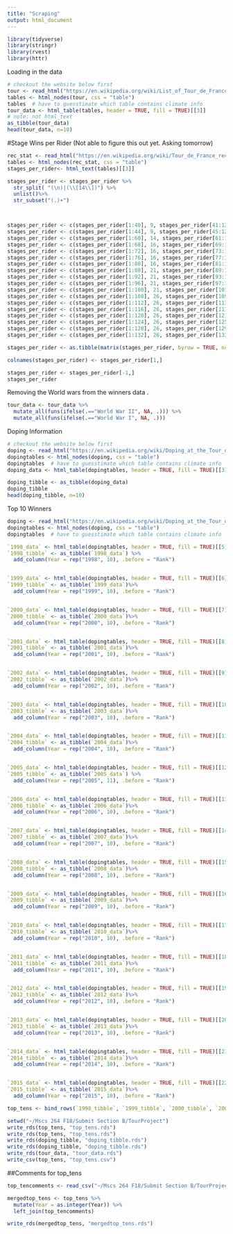 ```yaml
---
title: "Scraping"
output: html_document
---
```

```r
library(tidyverse)
library(stringr)
library(rvest)
library(httr)
```

Loading in the data

```r
# checkout the website below first
tour <- read_html("https://en.wikipedia.org/wiki/List_of_Tour_de_France_general_classification_winners")
tables <- html_nodes(tour, css = "table") 
tables  # have to guesstimate which table contains climate info
tour_data <- html_table(tables, header = TRUE, fill = TRUE)[[3]]    
# note: not html_text
as_tibble(tour_data)
head(tour_data, n=10)
```


#Stage Wins per Rider
(Not able to figure this out yet. Asking tomorrow)

```r
rec_stat <- read_html("https://en.wikipedia.org/wiki/Tour_de_France_records_and_statistics#Stage_wins_per_rider")
tables <- html_nodes(rec_stat, css = "table") 
stages_per_rider<- html_text(tables)[[3]]

stages_per_rider <- stages_per_rider %>%
  str_split( "(\n)|(\\[14\\])") %>%
  unlist()%>%
  str_subset("(.)+")



stages_per_rider <- c(stages_per_rider[1:40], 9, stages_per_rider[41:121])
stages_per_rider <- c(stages_per_rider[1:44], 9, stages_per_rider[45:122])
stages_per_rider <- c(stages_per_rider[1:60], 14, stages_per_rider[61:123])
stages_per_rider <- c(stages_per_rider[1:68], 16, stages_per_rider[69:124])
stages_per_rider <- c(stages_per_rider[1:72], 16, stages_per_rider[73:125])
stages_per_rider <- c(stages_per_rider[1:76], 16, stages_per_rider[77:126])
stages_per_rider <- c(stages_per_rider[1:80], 16, stages_per_rider[81:127])
stages_per_rider <- c(stages_per_rider[1:88], 21, stages_per_rider[89:128])
stages_per_rider <- c(stages_per_rider[1:92], 21, stages_per_rider[93:129])
stages_per_rider <- c(stages_per_rider[1:96], 21, stages_per_rider[97:130])
stages_per_rider <- c(stages_per_rider[1:100], 21, stages_per_rider[101:128])
stages_per_rider <- c(stages_per_rider[1:108], 26, stages_per_rider[109:129])
stages_per_rider <- c(stages_per_rider[1:112], 26, stages_per_rider[113:130])
stages_per_rider <- c(stages_per_rider[1:116], 26, stages_per_rider[117:131])
stages_per_rider <- c(stages_per_rider[1:120], 26, stages_per_rider[121:132])
stages_per_rider <- c(stages_per_rider[1:124], 26, stages_per_rider[125:133])
stages_per_rider <- c(stages_per_rider[1:128], 26, stages_per_rider[129:134])
stages_per_rider <- c(stages_per_rider[1:132], 26, stages_per_rider[133:135])

stages_per_rider <- as.tibble(matrix(stages_per_rider, byrow = TRUE, ncol = 4))

colnames(stages_per_rider) <- stages_per_rider[1,]

stages_per_rider <- stages_per_rider[-1,]
stages_per_rider
```

Removing the World wars from the winners data .
```r
tour_data <- tour_data %>%
  mutate_all(funs(ifelse(.=="World War II", NA, .))) %>%
  mutate_all(funs(ifelse(.=="World War I", NA, .)))

```



Doping Information
```r
# checkout the website below first
doping <- read_html("https://en.wikipedia.org/wiki/Doping_at_the_Tour_de_France")
dopingtables <- html_nodes(doping, css = "table") 
dopingtables  # have to guesstimate which table contains climate info
doping_data <- html_table(dopingtables, header = TRUE, fill = TRUE)[[3]]    

doping_tibble <- as_tibble(doping_data)
doping_tibble
head(doping_tibble, n=10)
```


Top 10 Winners
```r
doping <- read_html("https://en.wikipedia.org/wiki/Doping_at_the_Tour_de_France")
dopingtables <- html_nodes(doping, css = "table") 
dopingtables  # have to guesstimate which table contains climate info

`1998_data` <- html_table(dopingtables, header = TRUE, fill = TRUE)[[5]]
`1998_tibble` <- as_tibble(`1998_data`) %>% 
  add_column(Year = rep("1998", 10), .before = "Rank")


`1999_data` <- html_table(dopingtables, header = TRUE, fill = TRUE)[[6]]
`1999_tibble` <- as_tibble(`1999_data`)%>% 
  add_column(Year = rep("1999", 10), .before = "Rank")


`2000_data` <- html_table(dopingtables, header = TRUE, fill = TRUE)[[7]]
`2000_tibble` <- as_tibble(`2000_data`)%>% 
  add_column(Year = rep("2000", 10), .before = "Rank")


`2001_data` <- html_table(dopingtables, header = TRUE, fill = TRUE)[[8]]
`2001_tibble` <- as_tibble(`2001_data`)%>% 
  add_column(Year = rep("2001", 10), .before = "Rank")


`2002_data` <- html_table(dopingtables, header = TRUE, fill = TRUE)[[9]]
`2002_tibble` <- as_tibble(`2002_data`)%>% 
  add_column(Year = rep("2002", 10), .before = "Rank")


`2003_data` <- html_table(dopingtables, header = TRUE, fill = TRUE)[[10]]
`2003_tibble` <- as_tibble(`2003_data`)%>% 
  add_column(Year = rep("2003", 10), .before = "Rank")


`2004_data` <- html_table(dopingtables, header = TRUE, fill = TRUE)[[11]]
`2004_tibble` <- as_tibble(`2004_data`)%>% 
  add_column(Year = rep("2004", 10), .before = "Rank")


`2005_data` <- html_table(dopingtables, header = TRUE, fill = TRUE)[[12]]
`2005_tibble` <- as_tibble(`2005_data`) %>% 
  add_column(Year = rep("2005", 11), .before = "Rank")


`2006_data` <- html_table(dopingtables, header = TRUE, fill = TRUE)[[13]]
`2006_tibble` <- as_tibble(`2006_data`)%>% 
  add_column(Year = rep("2006", 10), .before = "Rank")


`2007_data` <- html_table(dopingtables, header = TRUE, fill = TRUE)[[14]]
`2007_tibble` <- as_tibble(`2007_data`)%>% 
  add_column(Year = rep("2007", 10), .before = "Rank")


`2008_data` <- html_table(dopingtables, header = TRUE, fill = TRUE)[[15]]
`2008_tibble` <- as_tibble(`2008_data`)%>% 
  add_column(Year = rep("2008", 10), .before = "Rank")


`2009_data` <- html_table(dopingtables, header = TRUE, fill = TRUE)[[16]]
`2009_tibble` <- as_tibble(`2009_data`)%>% 
  add_column(Year = rep("2009", 10), .before = "Rank")


`2010_data` <- html_table(dopingtables, header = TRUE, fill = TRUE)[[17]]
`2010_tibble` <- as_tibble(`2010_data`)%>% 
  add_column(Year = rep("2010", 10), .before = "Rank")


`2011_data` <- html_table(dopingtables, header = TRUE, fill = TRUE)[[18]]
`2011_tibble` <- as_tibble(`2011_data`)%>% 
  add_column(Year = rep("2011", 10), .before = "Rank")


`2012_data` <- html_table(dopingtables, header = TRUE, fill = TRUE)[[19]]
`2012_tibble` <- as_tibble(`2012_data`)%>% 
  add_column(Year = rep("2012", 10), .before = "Rank")


`2013_data` <- html_table(dopingtables, header = TRUE, fill = TRUE)[[20]]
`2013_tibble` <- as_tibble(`2013_data`)%>% 
  add_column(Year = rep("2013", 10), .before = "Rank")


`2014_data` <- html_table(dopingtables, header = TRUE, fill = TRUE)[[21]]
`2014_tibble` <- as_tibble(`2014_data`)%>% 
  add_column(Year = rep("2014", 10), .before = "Rank")


`2015_data` <- html_table(dopingtables, header = TRUE, fill = TRUE)[[22]]
`2015_tibble` <- as_tibble(`2015_data`)%>% 
  add_column(Year = rep("2015", 10), .before = "Rank")

top_tens <- bind_rows(`1998_tibble`, `1999_tibble`, `2000_tibble`, `2001_tibble`, `2002_tibble`, `2003_tibble`, `2004_tibble`, `2005_tibble`, `2006_tibble`, `2007_tibble`, `2008_tibble`, `2009_tibble`, `2010_tibble`, `2011_tibble`, `2012_tibble`, `2013_tibble`, `2014_tibble`, `2015_tibble`)
```


```r
setwd("~/Mscs 264 F18/Submit Section B/TourProject")
write_rds(top_tens, "top_tens.rds")
write_rds(top_tens, "top_tens.rds")
write_rds(doping_tibble, "doping_tibble.rds")
write_rds(doping_tibble, "doping_tibble.rds")
write_rds(tour_data, "tour_data.rds")
write_csv(top_tens, "top_tens.csv")
```


##Comments for top_tens

```r
top_tencomments <- read_csv("~/Mscs 264 F18/Submit Section B/TourProject/top_tencomments.csv")

mergedtop_tens <- top_tens %>%
  mutate(Year = as.integer(Year)) %>%
  left_join(top_tencomments)

write_rds(mergedtop_tens, "mergedtop_tens.rds")
```





